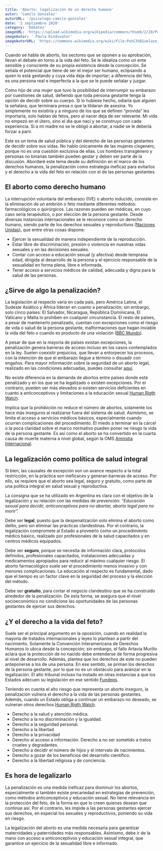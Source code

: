 ```yaml
---
title: 'Aborto: legalización de un derecho humano'
autor: 'Camilo Gonzalez'
autorURL: '/psicologo-camilo-gonzalez'
date: '2 septiembre 2020'
category: 'Debates'
imageURL: 'https://upload.wikimedia.org/wikipedia/commons/thumb/2/28/Pa%C3%B1uelazo_paran%C3%A1_%2826%29.jpg/800px-Pa%C3%B1uelazo_paran%C3%A1_%2826%29.jpg'
imageAutor: ' Paula Kindsvater'
imageAutorURL: 'https://commons.wikimedia.org/wiki/File:Pa%C3%B1uelazo_paran%C3%A1_(26).jpg'
---
```


Cuando se habla de aborto, los sectores que se oponen a su aprobación, llevan el debate en torno a la vida del feto. Se le idealiza como un ente sensible y consciente de su propia existencia desde la concepción. Se señala el potencial que tiene de ser el mejor ser humano, eclipsando a quien lo está gestando y cuya vida deja de importar; a diferencia del feto, es una persona real e imperfecta a la que se le puede señalar y juzgar.

Como hijo de una mujer que tuvo la posibilidad de interrumpir su embarazo por cuestiones de salud, defiendo que toda persona gestante tenga la opción de decidir sobre su cuerpo. Si lo hubiese hecho, odiaría que alguien la señalara, que terminara presa o que la tildaran de asesina. Yo simplemente no existiría y a ninguno de los que se definen “provida” les importaría, solo hablan de fetos, pero al nacer deja de ser relevante. Mi vida no empezó en el útero, sino el día que nací y se construyo con cada experiencia. Si a mi madre no se le obligó a abortar, a nadie se le debería forzar a parir.

<ImageCaption
  src="https://upload.wikimedia.org/wikipedia/commons/thumb/2/2b/Puentazo_federal_por_el_derecho_al_aborto_legal%2C_seguro_y_gratuito_-_Santa_Fe_-_Argentina_-_Puente_Negro_-_LaraVa_33.jpg/800px-Puentazo_federal_por_el_derecho_al_aborto_legal%2C_seguro_y_gratuito_-_Santa_Fe_-_Argentina_-_Puente_Negro_-_LaraVa_33.jpg"
  alt="ni una menos"
  href="https://commons.wikimedia.org/wiki/File:Puentazo_federal_por_el_derecho_al_aborto_legal,_seguro_y_gratuito_-_Santa_Fe_-_Argentina_-_Puente_Negro_-_LaraVa_33.jpg"
  text="Foto de Lara Va"
/>

Este es un tema de salud pública y del derecho de las personas gestantes de decidir sobre sus vidas. No hablo únicamente de las mujeres cisgenero, porque no es una cuestión exclusiva de ellas. Los hombres transgénero y personas no binarias también pueden gestar y deben ser parte de la discusión. Abordaré este tema desde su definición en el marco de los derechos humanos, la penalización como estrategia ineficaz para evitarlos y el derecho a la vida del feto en relación con el de las personas gestantes.

## El aborto como derecho humano

La interrupción voluntaria del embarazo (IVE) o aborto inducido, consiste en la eliminación de un embrión o feto mediante diferentes métodos: farmacológicos o quirúrgicos. Las razones pueden ser médicas, en cuyo caso sería terapéutico, o por elección de la persona gestante. Desde diversas instancias internacionales se le reconoce como un derecho humano, siendo parte de los derechos sexuales y reproductivos (<a href="https://www.hchr.org.mx/index.php?option=com_k2&view=item&id=622:derechos-sexuales-y-reproductivos&Itemid=268#:~:text=Los%20derechos%20sexuales%20y%20reproductivos,ejercicio%20libre%20de%20la%20misma.&text=Estos%20derechos%20incluyen%20(entre%20otros)%3A&text=Estar%20libre%20de%20discriminaci%C3%B3n%2C%20presi%C3%B3n,y%20en%20las%20decisiones%20sexuales" target="_blank">Naciones Unidas</a>), que entre otras cosas dispone:

- Ejercer la sexualidad de manera independiente de la reproducción.
- Estar libre de discriminación, presión o violencia en nuestras vidas sexuales y en las decisiones sexuales.
- Contar con acceso a educación sexual (y afectiva) desde temprana edad, dirigida al desarrollo de la persona y el ejercicio responsable de la sexualidad en forma plena, libre e informada.
- Tener acceso a servicios médicos de calidad, adecuada y digna para la salud de las personas.

## ¿Sirve de algo la penalización?

La legislación al respecto varía en cada país, pero América Latina, el Sudeste Asiático y África lideran en cuanto a penalización; sin embargo, solo cinco países: El Salvador, Nicaragua, República Dominicana, El Vaticano y Malta lo prohíben en cualquier circunstancia. El resto de países, a pesar de mantenerlo penalizado, cuentan con excepciones como el riesgo de vida o salud de la persona gestante, malformaciones que hagan inviable la vida del feto o cuando es producto de una violación (<a href="https://www.bbc.com/mundo/noticias-america-latina-40677494" target="_blank">BBC Mundo</a>).

A pesar de que en la mayoría de países existan excepciones, la penalización genera barreras de acceso incluso en los casos contemplados en la ley. Suelen coexistir prejuicios, que llevan a entorpecer los procesos, con la intención de que el embarazo llegue a término o disuadir con engaños. Para mayor información sobre la seguridad de un aborto legal, realizado en las condiciones adecuadas, puedes consultar <a href="https://www.plannedparenthood.org/es/temas-de-salud/aborto/abortos-realizados-en-una-clinica/cuan-seguro-es-un-aborto-realizado-en-una-clinica" target="_blank">aquí</a>.

<ImageCaption
  src="https://images.unsplash.com/photo-1589441962430-b6d8e4a45037?ixid=MnwxMjA3fDB8MHxwaG90by1wYWdlfHx8fGVufDB8fHx8&ixlib=rb-1.2.1&auto=format&fit=crop&w=750&q=80"
  alt="reja"
  href="https://unsplash.com/photos/KoWJBcF2MQ4"
  text="Foto de Alfaz Sayed"
/>

No existe diferencia en la demanda de abortos entre países donde está penalizado y en los que se ha legalizado o existen excepciones. Por el contrario, pueden ser más elevados si existen servicios deficientes en cuanto a anticonceptivos y limitaciones a la educación sexual <a href="https://www.hrw.org/es/news/2005/06/15/qa-derechos-humanos-y-el-acceso-al-aborto" target="_blank">Human Rigth Watch</a>.

Implica que la prohibición no reduce el número de abortos, solamente los hace más inseguros al realizarse fuera del sistema de salud. Asimismo, se limita el acceso a servicios médicos básicos, especialmente cuando ocurren complicaciones del procedimiento. El miedo a terminar en la cárcel o la poca claridad sobre el marco normativo pueden poner ne riesgo la vida de la persona gestante. Es así como el aborto se ha convertido en la cuarta causa de muerte materna a nivel global, según la OMS <a href="https://www.amnesty.org/es/what-we-do/sexual-and-reproductive-rights/abortion-facts/" target="_blank">Amnistia Internacional</a>.

## La legalización como política de salud integral

Si bien, las causales de excepción son un avance respecto a la total restricción, en la práctica son ineficaces y generan barreras de acceso. Por ello, se requiere que el aborto sea legal, seguro y gratuito, como parte de una política integral en salud sexual y reproductiva.

La consigna que se ha utilizado en Argentina es clara con el objetivo de la legalización y su relación con las medidas de prevención: _“Educación sexual para decidir, anticonceptivos para no abortar, aborto legal para no morir”._

<ImageCaption
  src="https://upload.wikimedia.org/wikipedia/commons/thumb/b/b4/Consignas_pa%C3%B1uelazo_4.jpg/800px-Consignas_pa%C3%B1uelazo_4.jpg"
  alt="aborto congreso"
  href="https://commons.wikimedia.org/wiki/File:Consignas_pa%C3%B1uelazo_4.jpg"
  text="Foto de Paula Kindsvater"
/>

Debe ser **legal**, puesto que la despenalización solo elimina el aborto como delito, pero sin eliminar las prácticas clandestinas. Por el contrario, la legalización compromete al Estado a proveerlo como un procedimiento médico básico, realizado por profesionales de la salud capacitados y en centros médicos equipados.

Debe ser **seguro**, porque se necesita de información clara, protocolos definidos, profesionales capacitados, instalaciones adecuadas y medicamentos apropiados para reducir al máximo cualquier riesgo. El aborto farmacológico suele ser el procedimiento menos invasivo y con menores complicaciones. La educación al respecto es fundamental, dado que el tiempo es un factor clave en la seguridad del proceso y la elección del método.

Debe ser **gratuito**, para cortar el negocio clandestino que se ha construido alrededor de la penalización. De esta forma, se asegura que el nivel socioeconómico no condicione las oportunidades de las personas gestantes de ejercer sus derechos.

## ¿Y el derecho a la vida del feto?

Suele ser el principal argumento en la oposición, cuando en realidad la mayoría de tratados internacionales y leyes lo plantean a partir del nacimiento. Solamente la Convención Interamericana de Derechos Humanos lo ubica desde la concepción; sin embargo, el fallo Artavia Murillo aclara que la protección de no nacido debe entenderse de forma progresiva al nivel de desarrollo. Además, plantea que los derechos de este no pueden anteponerse a los de una persona. En ese sentido, se priman los derechos de la persona gestante, por lo que no es un obstáculo para avanzar en la legalización. El alto tribunal incluso ha instado en otras instancias a que los Estados adecuen su legislación en ese sentido <a href="http://www.fundeps.org/cidh-aborto-argentina/" target="_blank">Fundeps</a>.

<ImageCaption
  src="https://upload.wikimedia.org/wikipedia/commons/thumb/f/f0/Vigilia_en_el_Congreso_de_Argentina_10.jpg/800px-Vigilia_en_el_Congreso_de_Argentina_10.jpg"
  alt="aborto privilegio"
  href="https://commons.wikimedia.org/wiki/File:Vigilia_en_el_Congreso_de_Argentina_10.jpg"
  text="Foto de Juan Diez"
/>

Teniendo en cuenta el alto riesgo que representa un aborto inseguro, la penalización vulnera el derecho a la vida de las personas gestantes. Además, cuando un Estado obliga a continuar un embarazo no deseado, se vulneran otros derechos <a href="https://www.hrw.org/es/news/2005/06/15/qa-derechos-humanos-y-el-acceso-al-aborto" target="_blank">Human Rigth Watch</a>.

- Derecho a la salud y atención médica.
- Derecho a la no discriminación y la igualdad.
- Derecho a la seguridad personal.
- Derecho a la libertad
- Derecho a la privacidad
- Derecho al acceso a información. Derecho a no ser sometido a tratos crueles y degradantes.
- Derecho a decidir el número de hijos y el intervalo de nacimientos.
- Derecho a gozar de los beneficios del desarrollo científico.
- Derecho a la libertad religiosa y de conciencia.

## Es hora de legalizarlo

La penalización es una medida ineficaz para disminuir los abortos, especialmente si también existe precariedad en estrategias de prevención, como métodos anticonceptivos y educación sexual. No tiene relevancia en la protección del feto, de la forma en que lo creen quienes desean que continúe así. Por el contrario, les impide a las personas gestantes ejercer sus derechos, en especial los sexuales y reproductivos, poniendo su vida en riesgo.

La legalización del aborto es una medida necesaria para garantizar maternidades y paternidades más responsables. Asimismo, debe ir de la mano con acceso a anticonceptivos y educación sexual integral, que garantice un ejercicio de la sexualidad libre e informado.
